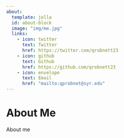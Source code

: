 ```yaml
---
about:
  template: jolla
  id: about-block
  image: "img/me.jpg"
  links:
    - icon: twitter
      text: Twitter
      href: https://twitter.com/qrobnett23
    - icon: github
      text: Github
      href: https://github.com/qrobnett23  
    - icon: envelope
      text: Email
      href: "mailto:qprobnet@syr.edu"  
---
```


::: {#about-block}
:::

# About Me

About me
